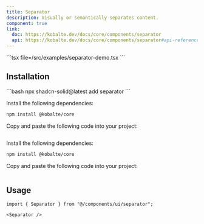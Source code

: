 ```yaml
---
title: Separator
description: Visually or semantically separates content.
component: true
link:
  doc: https://kobalte.dev/docs/core/components/separator
  api: https://kobalte.dev/docs/core/components/separator#api-reference
---
```



<ComponentPreview name="separator-demo" client:only="solid-js">
<Fragment slot="code">
```tsx file=<rootDir>/src/examples/separator-demo.tsx
```
</Fragment>
</ComponentPreview>

## Installation

<ComponentInstallation client:only="solid-js">

<Fragment slot="cli">
```bash
npx shadcn-solid@latest add separator
```
</Fragment>

<Step slot="tw">

<StepItem>Install the following dependencies:</StepItem>
```bash
npm install @kobalte/core
```

<StepItem>Copy and paste the following code into your project:</StepItem>
```tsx file=<rootDir>/node_modules/@repo/tailwindcss/ui/separator.tsx
```

</Step>

<Step slot="uno">

<StepItem>Install the following dependencies:</StepItem>
```bash
npm install @kobalte/core
```

<StepItem>Copy and paste the following code into your project:</StepItem>
```tsx file=<rootDir>/node_modules/@repo/unocss/ui/separator.tsx
```

</Step>

</ComponentInstallation>

## Usage

```tsx
import { Separator } from "@/components/ui/separator";
```

```tsx
<Separator />
```
